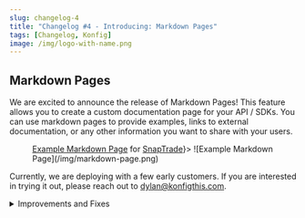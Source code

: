 ```yaml
---
slug: changelog-4
title: "Changelog #4 - Introducing: Markdown Pages"
tags: [Changelog, Konfig]
image: /img/logo-with-name.png
---
```


## Markdown Pages

We are excited to announce the release of Markdown Pages! This feature
allows you to create a custom documentation page for your API / SDKs. You can
use markdown pages to provide examples, links to external documentation, or any
other information you want to share with your users.

<Figure caption={<span><a href="https://portal.konfigthis.com/passiv/snaptrade-sdks/docs">Example Markdown Page</a> for <a href="https://snaptrade.com">SnapTrade</a></span>}>
![Example Markdown Page](/img/markdown-page.png)
</Figure>

Currently, we are deploying with a few early customers. If you are
interested in trying it out, please reach out to dylan@konfigthis.com.

<details>
<summary>Improvements and Fixes</summary>
- Add --ci flag to `konfig fix` to loosen fix rules for CI/CD automation
- Security credentials are now hidden in API Reference page
- Fixed handling of "date-time" format in API Reference page inputs
- Support array of integers / strings in API Reference page
- Support OAuth client credentials flow in API Reference page
- Support file type parameters in API Reference page
- Fixed storage of API Reference page inputs in local storage to prevent forms from other pages from being shared
- Fixed bug in Python SDK with incorrect reference to schema instead of model
- Fixed bug in setupcode for generated `test_deprecation_warning.py` test in Python SDK
- Fixed bug in README.md for badge in Python/TypeScript/Java SDKs when dash "-" is used
- Fixed bug in generated TypeScript code in API Reference where snake case was improperly converted to camel case
</details>